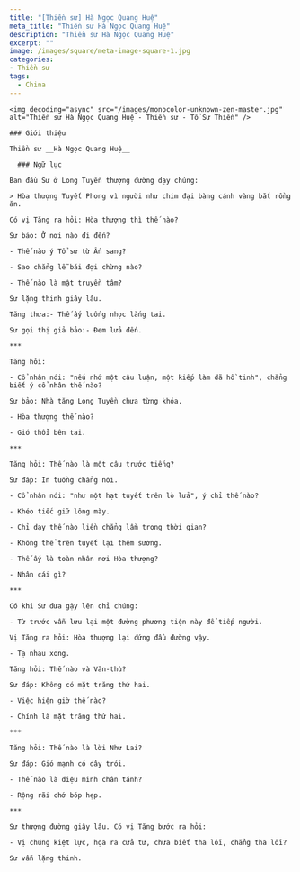 ```yaml
---
title: "[Thiền sư] Hà Ngọc Quang Huệ"
meta_title: "Thiền sư Hà Ngọc Quang Huệ"
description: "Thiền sư Hà Ngọc Quang Huệ"
excerpt: ""
image: /images/square/meta-image-square-1.jpg
categories:
- Thiền sư
tags:
  - China
---
```


<div className="grid xl:grid-cols-8 lg:grid-cols-8 md:grid-cols-2 sm:grid-cols-2 xs:grid-cols-1 gap-8 bg-body dark:bg-darkmode-body">

  <div className="lg:col-span-3 md:col-span-1">

    <img decoding="async" src="/images/monocolor-unknown-zen-master.jpg" alt="Thiền sư Hà Ngọc Quang Huệ - Thiền sư - Tổ Sư Thiền" />

    ### Giới thiệu

    Thiền sư __Hà Ngọc Quang Huệ__

  </div>

  <div className="lg:col-span-5 md:col-span-1">

      ### Ngữ lục

    Ban đầu Sư ở Long Tuyền thượng đường dạy chúng:

    > Hòa thượng Tuyết Phong vì người như chim đại bàng cánh vàng bắt rồng ăn.

    Có vị Tăng ra hỏi: Hòa thượng thì thế nào?

    Sư bảo: Ở nơi nào đi đến?

    - Thế nào ý Tổ sư từ Ấn sang?

    - Sao chẳng lễ bái đợi chừng nào?

    - Thế nào là mật truyền tâm?

    Sư lặng thinh giây lâu.

    Tăng thưa:- Thế ấy luống nhọc lắng tai.

    Sư gọi thị giả bảo:- Đem lửa đến.

    ***

    Tăng hỏi:

    - Cổ nhân nói: "nếu nhớ một câu luận, một kiếp làm dã hồ tinh", chẳng biết ý cổ nhân thế nào?

    Sư bảo: Nhà tăng Long Tuyền chưa từng khóa.

    - Hòa thượng thế nào?

    - Gió thổi bên tai.

    ***

    Tăng hỏi: Thế nào là một câu trước tiếng?

    Sư đáp: In tuồng chẳng nói.

    - Cổ nhân nói: "như một hạt tuyết trên lò lửa", ý chỉ thế nào?

    - Khéo tiếc giữ lông mày.

    - Chỉ dạy thế nào liền chẳng lầm trong thời gian?

    - Không thể trên tuyết lại thêm sương.

    - Thế ấy là toàn nhân nơi Hòa thượng?

    - Nhân cái gì?

    ***

    Có khi Sư đưa gậy lên chỉ chúng:

    - Từ trước vẫn lưu lại một đường phương tiện này để tiếp người.

    Vị Tăng ra hỏi: Hòa thượng lại đứng đầu đường vậy.

    - Tạ nhau xong.

    Tăng hỏi: Thế nào và Văn-thù?

    Sư đáp: Không có mặt trăng thứ hai.

    - Việc hiện giờ thế nào?

    - Chính là mặt trăng thứ hai.

    ***

    Tăng hỏi: Thế nào là lời Như Lai?

    Sư đáp: Gió mạnh có dây trói.

    - Thế nào là diệu minh chân tánh?

    - Rộng rãi chớ bóp hẹp.

    ***

    Sư thượng đường giây lâu. Có vị Tăng bước ra hỏi:

    - Vị chúng kiệt lực, họa ra cửa tư, chưa biết tha lỗi, chẳng tha lỗi?

    Sư vẫn lặng thinh.

  </div>

</div>
